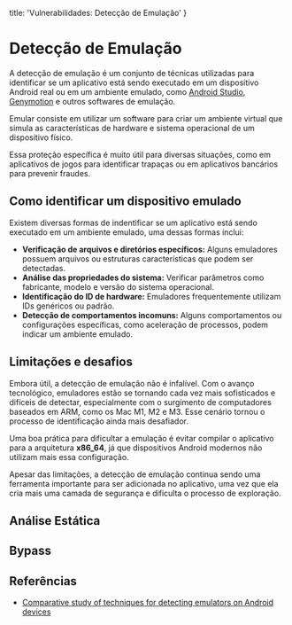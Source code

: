   title: 'Vulnerabilidades: Detecção de Emulação'
}

# Detecção de Emulação

A detecção de emulação é um conjunto de técnicas utilizadas para identificar se um aplicativo está sendo executado em um dispositivo Android real ou em um ambiente emulado, como [Android Studio](https://developer.android.com/studio?hl=pt-br), [Genymotion](https://www.genymotion.com/) e outros softwares de emulação. 

Emular consiste em utilizar um software para criar um ambiente virtual que simula as características de hardware e sistema operacional de um dispositivo físico.

Essa proteção específica é muito útil para diversas situações, como em aplicativos de jogos para identificar trapaças ou em aplicativos bancários para prevenir fraudes.

## Como identificar um dispositivo emulado

Existem diversas formas de indentificar se um aplicativo está sendo executado em um ambiente emulado, uma dessas formas inclui:

- **Verificação de arquivos e diretórios específicos:** Alguns emuladores possuem arquivos ou estruturas características que podem ser detectadas.
- **Análise das propriedades do sistema:** Verificar parâmetros como fabricante, modelo e versão do sistema operacional.
- **Identificação do ID de hardware:** Emuladores frequentemente utilizam IDs genéricos ou padrão.
- **Detecção de comportamentos incomuns:** Alguns comportamentos ou configurações específicas, como aceleração de processos, podem indicar um ambiente emulado.

## Limitações e desafios

Embora útil, a detecção de emulação não é infalível. Com o avanço tecnológico, emuladores estão se tornando cada vez mais sofisticados e difíceis de detectar, especialmente com o surgimento de computadores baseados em ARM, como os Mac M1, M2 e M3. Esse cenário tornou o processo de identificação ainda mais desafiador.

Uma boa prática para dificultar a emulação é evitar compilar o aplicativo para a arquitetura **x86_64**, já que dispositivos Android modernos não utilizam mais essa configuração.

Apesar das limitações, a detecção de emulação continua sendo uma ferramenta importante para ser adicionada no aplicativo, uma vez que ela cria mais uma camada de segurança e dificulta o processo de exploração.

## Análise Estática

## Bypass

## Referências

- [Comparative study of techniques for detecting emulators on
Android devices](https://www.cin.ufpe.br/~tg/2022-1/tg_CC/tg_lccao.pdf)